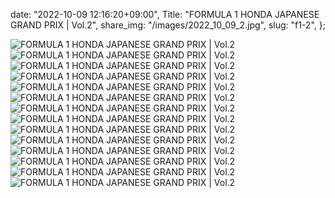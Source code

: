   date: "2022-10-09 12:16:20+09:00",
  Title: "FORMULA 1 HONDA JAPANESE GRAND PRIX | Vol.2",
  share_img: "/images/2022_10_09_2.jpg",
  slug: "f1-2",
};

![FORMULA 1 HONDA JAPANESE GRAND PRIX | Vol.2](/images/2022_10_09_1.jpg)
![FORMULA 1 HONDA JAPANESE GRAND PRIX | Vol.2](/images/2022_10_09_2.jpg)
![FORMULA 1 HONDA JAPANESE GRAND PRIX | Vol.2](/images/2022_10_09_3.jpg)
![FORMULA 1 HONDA JAPANESE GRAND PRIX | Vol.2](/images/2022_10_09_4.jpg)
![FORMULA 1 HONDA JAPANESE GRAND PRIX | Vol.2](/images/2022_10_09_5.jpg)
![FORMULA 1 HONDA JAPANESE GRAND PRIX | Vol.2](/images/2022_10_09_14.jpg)
![FORMULA 1 HONDA JAPANESE GRAND PRIX | Vol.2](/images/2022_10_09_6.jpg)
![FORMULA 1 HONDA JAPANESE GRAND PRIX | Vol.2](/images/2022_10_09_7.jpg)
![FORMULA 1 HONDA JAPANESE GRAND PRIX | Vol.2](/images/2022_10_09_8.jpg)
![FORMULA 1 HONDA JAPANESE GRAND PRIX | Vol.2](/images/2022_10_09_9.jpg)
![FORMULA 1 HONDA JAPANESE GRAND PRIX | Vol.2](/images/2022_10_09_10.jpg)
![FORMULA 1 HONDA JAPANESE GRAND PRIX | Vol.2](/images/2022_10_09_11.jpg)
![FORMULA 1 HONDA JAPANESE GRAND PRIX | Vol.2](/images/2022_10_09_12.jpg)
![FORMULA 1 HONDA JAPANESE GRAND PRIX | Vol.2](/images/2022_10_09_13.jpg)
